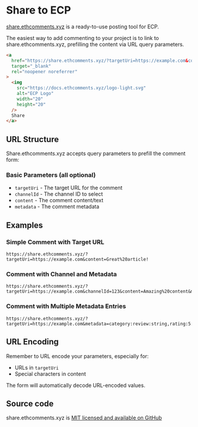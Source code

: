 # Share to ECP

[share.ethcomments.xyz](https://share.ethcomments.xyz) is a ready-to-use posting tool for ECP.

The easiest way to add commenting to your project is to link to share.ethcomments.xyz, prefilling the content via URL query parameters.

```html
<a
  href="https://share.ethcomments.xyz/?targetUri=https://example.com&content=Check%20out%20this%20transaction"
  target="_blank"
  rel="noopener noreferrer"
>
  <img
    src="https://docs.ethcomments.xyz/logo-light.svg"
    alt="ECP Logo"
    width="20"
    height="20"
  />
  Share
</a>
```

## URL Structure

Share.ethcomments.xyz accepts query parameters to prefill the comment form:

### Basic Parameters (all optional)

- `targetUri` - The target URL for the comment
- `channelId` - The channel ID to select
- `content` - The comment content/text
- `metadata` - The comment metadata

## Examples

### Simple Comment with Target URL

```
https://share.ethcomments.xyz/?targetUri=https://example.com&content=Great%20article!
```

### Comment with Channel and Metadata

```
https://share.ethcomments.xyz/?targetUri=https://example.com&channelId=123&content=Amazing%20content&metadata=category:review:string
```

### Comment with Multiple Metadata Entries

```
https://share.ethcomments.xyz/?targetUri=https://example.com&metadata=category:review:string,rating:5:uint256,author:john:string
```

## URL Encoding

Remember to URL encode your parameters, especially for:

- URLs in `targetUri`
- Special characters in content

The form will automatically decode URL-encoded values.

## Source code

share.ethcomments.xyz is [MIT licensed and available on GitHub](https://github.com/ecp-eth/share.ethcomments.xyz)
